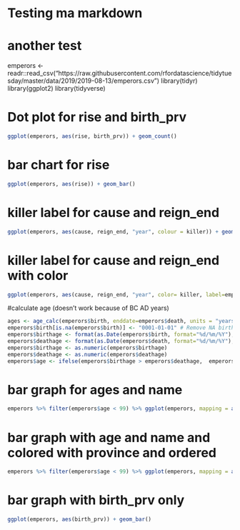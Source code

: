 # Testing ma markdown
# another test

emperors <- readr::read_csv("https://raw.githubusercontent.com/rfordatascience/tidytuesday/master/data/2019/2019-08-13/emperors.csv")
library(tidyr)
library(ggplot2)
library(tidyverse)

# Dot plot for rise and birth_prv
```r
ggplot(emperors, aes(rise, birth_prv)) + geom_count()
```

# bar chart for rise
```r
ggplot(emperors, aes(rise)) + geom_bar()
```

# killer label for cause and reign_end
```r
ggplot(emperors, aes(cause, reign_end, "year", colour = killer)) + geom_point() + theme(legend.position = "bottom")
```

# killer label for cause and reign_end with color
```r
ggplot(emperors, aes(cause, reign_end, "year", color= killer, label=emperors$killer)) + geom_point() + geom_text(aes(label = emperors$killer), hjust=0, vjust=0) + theme(legend.position = "bottom")
```

#calculate age (doesn't work because of BC AD years)
```r
ages <- age_calc(emperors$birth, enddate=emperors$death, units = "years", precise = TRUE) # dont think it works
emperors$birth[is.na(emperors$birth)] <- "0001-01-01" # Remove NA birthdays
emperors$birthage <- format(as.Date(emperors$birth, format="%d/%m/%Y"),"%Y")
emperors$deathage <- format(as.Date(emperors$death, format="%d/%m/%Y"),"%Y")
emperors$birthage <- as.numeric(emperors$birthage)
emperors$deathage <- as.numeric(emperors$deathage)
emperors$age <- ifelse(emperors$birthage > emperors$deathage,  emperors$birthage + emperors$deathage,  emperors$deathage - emperors$birthage)
```

# bar graph for ages and name
```r
emperors %>% filter(emperors$age < 99) %>% ggplot(emperors, mapping = aes(y = age, x = name)) + geom_bar(stat = "identity")
```

# bar graph with age and name and colored with province and ordered
```r
emperors %>% filter(emperors$age < 99) %>% ggplot(emperors, mapping = aes(y = age, x = reorder(name, age), fill=factor(cause))) + geom_bar(stat = "identity") + coord_flip() + xlab("Emperor") + ylab("Age of Emperor") + guides(fill=guide_legend(title="Cause of Death"))
```

# bar graph with birth_prv only
```r
ggplot(emperors, aes(birth_prv)) + geom_bar()
```